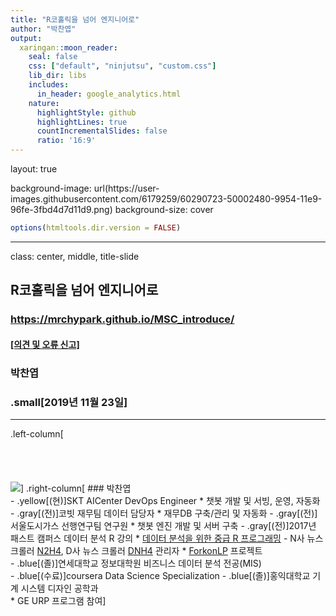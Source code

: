 ```yaml
---
title: "R코홀릭을 넘어 엔지니어로"
author: "박찬엽"
output:
  xaringan::moon_reader:
    seal: false
    css: ["default", "ninjutsu", "custom.css"]
    lib_dir: libs
    includes:
      in_header: google_analytics.html
    nature:
      highlightStyle: github
      highlightLines: true
      countIncrementalSlides: false
      ratio: '16:9'
---
```

layout: true

background-image: url(https://user-images.githubusercontent.com/6179259/60290723-50002480-9954-11e9-96fe-3fbd4d7d11d9.png)
background-size: cover

```r
options(htmltools.dir.version = FALSE)
```


---

class: center, middle, title-slide

## R코홀릭을 넘어 엔지니어로

### <https://mrchypark.github.io/MSC_introduce/>

#### [[의견 및 오류 신고]](https://github.com/mrchypark/MSC_introduce/issues)

### 박찬엽

### .small[2019년 11월 23일]

---

.left-column[
  <br>
  <br>
  <br>
  <br>
  <br>
  ![](https://avatars2.githubusercontent.com/u/6179259)
]
.right-column[
### 박찬엽     
- .yellow[(현)]SKT AICenter DevOps Engineer
  * 챗봇 개발 및 서빙, 운영, 자동화
- .gray[(전)]코빗 재무팀 데이터 담당자
  * 재무DB 구축/관리 및 자동화
- .gray[(전)]서울도시가스 선행연구팀 연구원
  * 챗봇 엔진 개발 및 서버 구축
- .gray[(전)]2017년 패스트 캠퍼스 데이터 분석 R 강의
  * [데이터 분석을 위한 중급 R 프로그래밍](http://www.fastcampus.co.kr/data_camp_dabrp/)
- N사 뉴스 크롤러 [N2H4](https://github.com/forkonlp/N2H4), D사 뉴스 크롤러 [DNH4](https://github.com/forkonlp/DNH4) 관리자
  * [ForkonLP](https://forkonlp.github.io/) 프로젝트    
- .blue[(졸)]연세대학교 정보대학원 비즈니스 데이터 분석 전공(MIS)    
- .blue[(수료)]coursera Data Science Specialization
- .blue[(졸)]홍익대학교 기계 시스템 디자인 공학과    
  * GE URP 프로그램 참여
]
